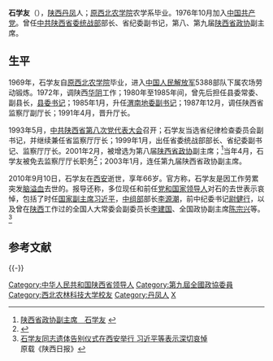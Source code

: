 '''石学友'''（{{bd|1944年|10月|2010年|9月10日|catIdx=S石}}），[[陕西|陕西]][[丹凤|丹凤]]人；[[西北农林科技大学|原西北农学院]]农学系毕业。1976年10月加入[[中国共产党|中国共产党]]。曾任[[中共陕西省委|中共陕西省委]][[中共中央统一战线工作部|统战部]]部长、省纪委副书记，第八、第九届[[陕西省政协|陕西省政协]]副主席。

== 生平 ==
1969年，石学友自[[西北农林科技大学|原西北农学院]]毕业，进入[[中国人民解放军|中国人民解放军]]5388部队下属农场劳动锻炼。1972年，调陕西[[华阴|华阴]]工作；1980年至1985年间，曾先后担任县委常委、副县长，[[县委书记|县委书记]]；1985年1月，升任[[渭南|渭南]][[市委书记|地委副书记]]；1987年12月，调任陕西省监察厅副厅长；1991年4月，晋升厅长。

1993年5月，[[中共陕西省委|中共陕西省第八次党代表大会]]召开；石学友当选省纪律检查委员会副书记，并继续兼任省监察厅厅长；1999年1月，出任省委统战部部长、省纪委副书记、监察厅厅长。2001年2月，被增选为第八届[[陕西省政协|陕西省政协]]副主席；<ref>[http://www.sn.xinhuanet.com/2004-03/18/content_4358436.htm 陕西省政协副主席　石学友] {{webarchive|url=https://web.archive.org/web/20160304122659/http://www.sn.xinhuanet.com/2004-03/18/content_4358436.htm |date=2016-03-04 }}</ref>当年4月，石学友被免去监察厅厅长职务<ref>{{Cite web |url=http://www.chinanews.com/2001-04-02/26/82753.html |title=石学友被免去陕西省监察厅厅长职务 |accessdate=2013-07-03 |archive-date=2016-03-05 |archive-url=https://web.archive.org/web/20160305025856/http://www.chinanews.com/2001-04-02/26/82753.html |dead-url=no }}</ref>；2003年1月，连任第九届陕西省政协副主席。

2010年9月10日，石学友在[[西安|西安]]逝世，享年66岁。官方称，石学友是因工作劳累突发[[脑溢血|脑溢血]]去世的。报导还称，多位现任和前任[[党和国家领导人|党和国家领导人]]对石的去世表示哀悼，包括了时任[[国家副主席|国家副主席]][[习近平|习近平]]，[[中组部|中组部]]部长[[李源潮|李源潮]]，前中纪委书记[[尉健行|尉健行]]，以及曾在[[陕西|陕西]]工作过的全国人大常委会副委员长[[李建国_(1946年)|李建国]]、全国政协副主席[[陈宗兴|陈宗兴]]等。<ref>[http://cpc.people.com.cn/GB/64093/64094/12750994.html 石学友同志遗体告别仪式在西安举行 习近平等表示深切哀悼] {{webarchive|url=https://web.archive.org/web/20160304092714/http://cpc.people.com.cn/GB/64093/64094/12750994.html |date=2016-03-04 }} 原载《陕西日报》</ref>
　　 
==参考文献==
<div class="references-small">
<references></references>
</div>

{{-}}
{{start box}}
{{s-ppo|{{cpc}}}}
{{s-before|[[李锦江|李锦江]]}}
{{s-title|[[中国共产党陕西省委员会|中国共产党陕西省委员会]][[中共中央统一战线工作部|统一战线工作部]]部长|1999年1月－2002年12月}}
{{s-after|[[胡悦|胡悦]]}}
{{end box}}

{{DEFAULTSORT:S石}}
[[Category:中华人民共和国陕西省领导人|Category:中华人民共和国陕西省领导人]]
[[Category:第九屆全國政協委員|Category:第九屆全國政協委員]]
[[Category:西北农林科技大学校友|Category:西北农林科技大学校友]]
[[Category:丹凤人|Category:丹凤人]]
[[Category:石姓|X]]